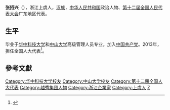 '''张招兴'''（{{bd|1963年||}}），浙江上虞人，[[汉族|汉族]]，[[中华人民共和国|中华人民共和国]]政治人物、[[第十二届全国人民代表大会|第十二届全国人民代表大会]]广东地区代表。

==生平==
毕业于[[华中科技大学|华中科技大学]]和[[中山大学|中山大学]]高级管理人员专业。加入[[中国共产党|中国共产党]]。2013年，担任全国人大代表<ref>{{cite news|title=全国人大代表信息-张招兴|url= http://210.82.31.1:8084/delegate/viewDelegate.action?dbid=121836|accessdate=2013-04-05|newspaper=全国人大网|archive-url=https://web.archive.org/web/20180201080852/http://www.npc.gov.cn/delegate/viewDelegate.action?dbid=121836|archive-date=2018-02-01|dead-url=yes}}</ref>。

==參考文獻==
{{reflist}}
{{中国政治人物小作品}}

{{DEFAULTSORT:Z}}
[[Category:华中科技大学校友|Category:华中科技大学校友]]
[[Category:中山大学校友|Category:中山大学校友]]
[[Category:第十二届全国人大代表|Category:第十二届全国人大代表]]
[[Category:越秀集团人物|Category:越秀集团人物]]
[[Category:浙江企業家|Category:浙江企業家]]
[[Category:上虞人|Category:上虞人]]
[[Category:张姓|Z]]